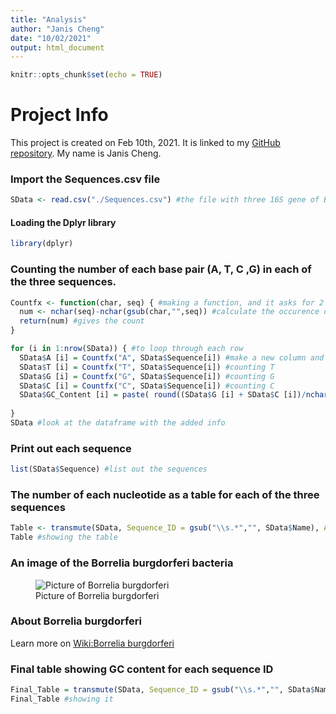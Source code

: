 ```yaml
---
title: "Analysis"
author: "Janis Cheng"
date: "10/02/2021"
output: html_document
---
```


```r
knitr::opts_chunk$set(echo = TRUE)
```

# Project Info

This project is created on Feb 10th, 2021. It is linked to my [GitHub repository](https://github.com/janischeng0616/Rentrez). My name is Janis Cheng.

### Import the Sequences.csv file
```r
SData <- read.csv("./Sequences.csv") #the file with three 16S gene of Borrelia burgdorferi
```

#### Loading the Dplyr library
```r
library(dplyr)
```

### Counting the number of each base pair (A, T, C ,G) in each of the three sequences. 
```r
Countfx <- function(char, seq) { #making a function, and it asks for 2 inputs, the character that we want ti count, adn the sequence from which we are counting
  num <- nchar(seq)-nchar(gsub(char,"",seq)) #calculate the occurence of the character by removing it and calculating the difference from the original sequence
  return(num) #gives the count
}

for (i in 1:nrow(SData)) { #to loop through each row 
  SData$A [i] = Countfx("A", SData$Sequence[i]) #make a new column and have the Count function count A, and return the answer in that row
  SData$T [i] = Countfx("T", SData$Sequence[i]) #counting T
  SData$G [i] = Countfx("G", SData$Sequence[i]) #counting G
  SData$C [i] = Countfx("C", SData$Sequence[i]) #counting C
  SData$GC_Content [i] = paste( round((SData$G [i] + SData$C [i])/nchar(SData$Sequence[i])*100, digits = 2), "%") #calculating GC content and display as percentage
  
}
SData #look at the dataframe with the added info
```

### Print out each sequence 
```r
list(SData$Sequence) #list out the sequences
```

### The number of each nucleotide as a table for each of the three sequences
```r
Table <- transmute(SData, Sequence_ID = gsub("\\s.*","", SData$Name), A_Count = SData$A, T_Count = SData$T, G_Count = SData$G, C_Count = SData$C ) #remaking the dataframe so that it prints the Sequence ID (removing all the words after the first space) and the nucleotide counts
Table #showing the table
```

### An image of the Borrelia burgdorferi bacteria 
![Picture of Borrelia burgdorferi ](./bacteria.jpg)

### About Borrelia burgdorferi
Learn more on [Wiki:Borrelia burgdorferi](https://en.wikipedia.org/wiki/Borrelia_burgdorferi)

### Final table showing GC content for each sequence ID
```r
Final_Table = transmute(SData, Sequence_ID = gsub("\\s.*","", SData$Name), GC_Content=SData$GC_Content) #remaking the dataframe so that it contains the sequence ID and prints the GC%
Final_Table #showing it
```










